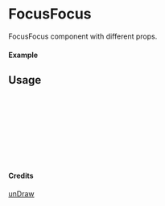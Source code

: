 
<Meta of={FocusFocus} title="unDraw/FocusFocus" />

# FocusFocus

FocusFocus component with different props.

#### Example

<Canvas of={FocusFocus.Primary} />

## Usage

```ts
import { FocusFocus } from "yadl-ui";

const Example = () => {
  return (
      <FocusFocus />
  );
};

export default Example;
```

#### Credits
[unDraw](https://undraw.co/illustrations)
